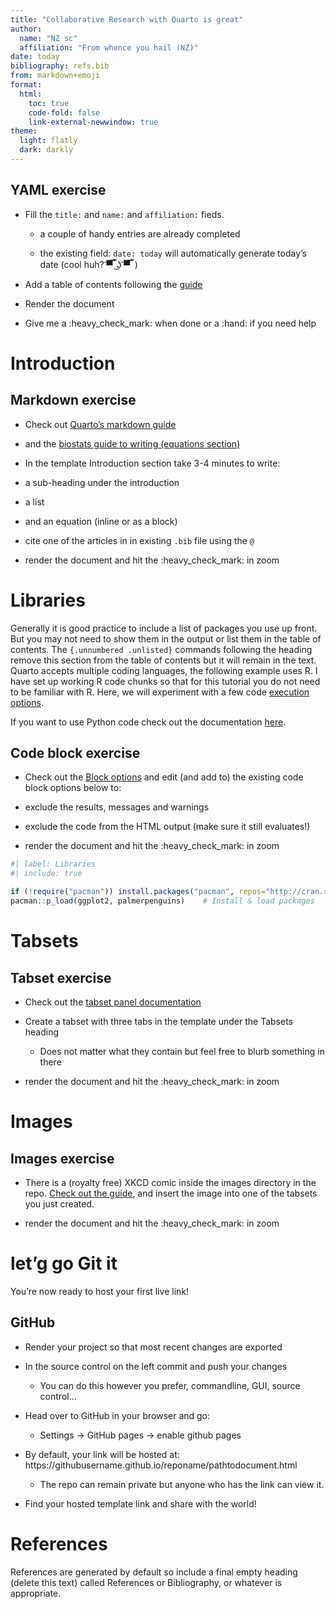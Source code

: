 ```yaml
---
title: "Collaborative Research with Quarto is great"
author:
  name: "NZ sc"
  affiliation: "From whence you hail (NZ)"
date: today
bibliography: refs.bib
from: markdown+emoji
format:
  html:
    toc: true
    code-fold: false
    link-external-newwindow: true
theme:
  light: flatly
  dark: darkly
---
```


:::{.callout-tip}
# YAML exercise
- Fill the `title: ` and `name: ` and `affiliation: ` fieds.

  - a couple of handy entries are already completed

  - the existing field: `date: today` will automatically generate today's date (cool huh?  ͡▀̿ ̿ ͜ʖ ͡▀̿ ̿ )

- Add a table of contents following the [guide](https://quarto.org/docs/output-formats/html-basics.html)

- Render the document

- Give me a :heavy_check_mark: when done or a :hand: if you need help
:::

# Introduction

:::{.callout-tip}
# Markdown exercise

- Check out [Quarto's markdown guide](https://quarto.org/docs/authoring/markdown-basics.html)

- and the [biostats guide to writing (equations section)](https://biostats-r.github.io/biostats/quarto/04-figures-tables.html#equations)

- In the template Introduction section take 3-4 minutes to write:

- a sub-heading under the introduction

- a list

- and an equation (inline or as a block)

- cite one of the articles in in existing `.bib` file using the `@`

- render the document and hit the :heavy_check_mark: in zoom
:::

# Libraries {.unnumbered .unlisted}

Generally it is good practice to include a list of packages you use up front. But you may not need to show them in the output or list them in the table of contents. The `{.unnumbered .unlisted}` commands following the heading remove this section from the table of contents but it will remain in the text. Quarto accepts multiple coding languages, the following example uses R. I have set up working R code chunks so that for this tutorial you do not need to be familiar with R. Here, we will experiment with a few code [execution options](https://quarto.org/docs/computations/execution-options.html).


If you want to use Python code check out the documentation [here](https://quarto.org/docs/computations/python.html#overview).


:::{.callout-tip}
# Code block exercise

- Check out the [Block options](https://quarto.org/docs/computations/execution-options.html) and edit (and add to) the existing code block options below to:

 - exclude the results, messages and warnings

 - exclude the code from the HTML output (make sure it still evaluates!)

 - render the document and hit the :heavy_check_mark: in zoom
:::


```r
#| label: Libraries
#| include: true

if (!require("pacman")) install.packages("pacman", repos="http://cran.r-project.org")
pacman::p_load(ggplot2, palmerpenguins)    # Install & load packages
```

# Tabsets

:::{.callout-tip}
# Tabset exercise

- Check out the [tabset panel documentation](https://quarto.org/docs/interactive/layout.html#tabset-panel)

- Create a tabset with three tabs in the template under the Tabsets heading

  - Does not matter what they contain but feel free to blurb something in there

- render the document and hit the :heavy_check_mark: in zoom
:::

# Images

:::{.callout-tip}
# Images exercise

- There is a (royalty free) XKCD comic inside the images directory in the repo. [Check out the guide](https://quarto.org/docs/authoring/figures.html), and insert the image into one of the tabsets you just created.

- render the document and hit the :heavy_check_mark: in zoom
:::


# let'g go Git it

You're now ready to host your first live link!

:::{.callout-tip}
# GitHub

- Render your project so that most recent changes are exported

- In the source control on the left commit and push your changes
 
  - You can do this however you prefer, commandline, GUI, source control...

- Head over to GitHub in your browser and go:

  - Settings -> GitHub pages -> enable github pages

- By default, your link will be hosted at: https://githubusername.github.io/reponame/pathtodocument.html

  - The repo can remain private but anyone who has the link can view it.

- Find your hosted template link and share with the world!
:::

# References

References are generated by default so include a final empty heading (delete this text) called References or Bibliography, or whatever is appropriate.

::: {#refs}
:::